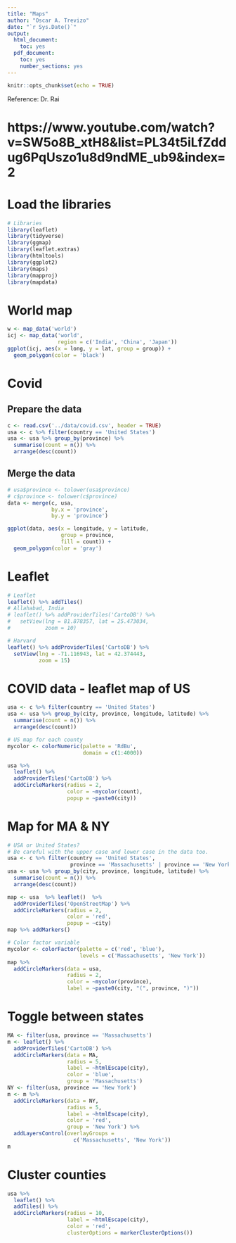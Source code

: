 ```yaml
---
title: "Maps"
author: "Oscar A. Trevizo"
date: "`r Sys.Date()`"
output: 
  html_document: 
    toc: yes
  pdf_document: 
    toc: yes
    number_sections: yes
---
```


```r
knitr::opts_chunk$set(echo = TRUE)
```

Reference: Dr. Rai

# https://www.youtube.com/watch?v=SW5o8B_xtH8&list=PL34t5iLfZddug6PqUszo1u8d9ndME_ub9&index=2

# Load the libraries

```r
# Libraries
library(leaflet)
library(tidyverse)
library(ggmap)
library(leaflet.extras)
library(htmltools)
library(ggplot2)
library(maps)
library(mapproj)
library(mapdata)

```


# World map


```r
w <- map_data('world')
icj <- map_data('world',
                region = c('India', 'China', 'Japan'))
ggplot(icj, aes(x = long, y = lat, group = group)) +
  geom_polygon(color = 'black') 

```

# Covid

## Prepare the data

```r
c <- read.csv('../data/covid.csv', header = TRUE)
usa <- c %>% filter(country == 'United States')
usa <- usa %>% group_by(province) %>% 
  summarise(count = n()) %>% 
  arrange(desc(count))

```


## Merge the data

```r
# usa$province <- tolower(usa$province)
# c$province <- tolower(c$province)
data <- merge(c, usa,
              by.x = 'province',
              by.y = 'province')

ggplot(data, aes(x = longitude, y = latitude, 
                 group = province,
                 fill = count)) +
  geom_polygon(color = 'gray') 

```


# Leaflet

```r
# Leaflet
leaflet() %>% addTiles()
# Allahabad, India
# leaflet() %>% addProviderTiles('CartoDB') %>% 
#   setView(lng = 81.878357, lat = 25.473034,
#           zoom = 10) 

# Harvard
leaflet() %>% addProviderTiles('CartoDB') %>% 
  setView(lng = -71.116943, lat = 42.374443,
          zoom = 15) 

```

# COVID data - leaflet map of US

```r
usa <- c %>% filter(country == 'United States')
usa <- usa %>% group_by(city, province, longitude, latitude) %>% 
  summarise(count = n()) %>% 
  arrange(desc(count))

# US map for each county
mycolor <- colorNumeric(palette = 'RdBu',
                        domain = c(1:4000))

usa %>% 
  leaflet() %>% 
  addProviderTiles('CartoDB') %>% 
  addCircleMarkers(radius = 2,
                   color = ~mycolor(count),
                   popup = ~paste0(city)) 

```


# Map for MA & NY

```r
# USA or United States?
# Be careful with the upper case and lower case in the data too.
usa <- c %>% filter(country == 'United States',
                    province == 'Massachusetts' | province == 'New York')
usa <- usa %>% group_by(city, province, longitude, latitude) %>% 
  summarise(count = n()) %>% 
  arrange(desc(count))

map <- usa  %>% leaflet()  %>% 
  addProviderTiles('OpenStreetMap') %>% 
  addCircleMarkers(radius = 2,
                   color = 'red',
                   popup = ~city)
map %>% addMarkers()  

```


```r
# Color factor variable
mycolor <- colorFactor(palette = c('red', 'blue'),
                       levels = c('Massachusetts', 'New York'))
map %>% 
  addCircleMarkers(data = usa,
                   radius = 2,
                   color = ~mycolor(province),
                   label = ~paste0(city, "(", province, ")"))

```



# Toggle between states
```r
MA <- filter(usa, province == 'Massachusetts')
m <- leaflet() %>% 
  addProviderTiles('CartoDB') %>% 
  addCircleMarkers(data = MA,
                   radius = 5,
                   label = ~htmlEscape(city),
                   color = 'blue',
                   group = 'Massachusetts')
NY <- filter(usa, province == 'New York')
m <- m %>% 
  addCircleMarkers(data = NY,
                   radius = 5,
                   label = ~htmlEscape(city),
                   color = 'red',
                   group = 'New York') %>% 
  addLayersControl(overlayGroups = 
                     c('Massachusetts', 'New York'))
m

```

# Cluster counties


```r
usa %>% 
  leaflet() %>% 
  addTiles() %>% 
  addCircleMarkers(radius = 10,
                   label = ~htmlEscape(city),
                   color = 'red',
                   clusterOptions = markerClusterOptions())

```


